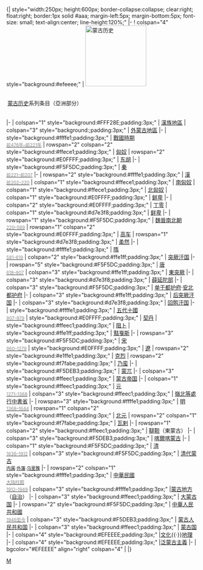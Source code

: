 <onlyinclude>{| style="width:250px; height:600px; border-collapse:collapse; clear:right; float:right; border:1px solid #aaa; margin-left:5px; margin-bottom:5px; font-size: small; text-align:center; line-height:120%;"
|-
! colspan="4" style="background:#efeeee;" | [[File:Mongolische Jurte.jpg|center|160px|link=蒙古族历史|蒙古历史]]<div style="padding:3px;">[[蒙古历史]]系列条目（亞洲部分）</div>
|-
| colspan="1" style="background:#FFF28E;padding:3px;" | [[汉地|漢族地區]]
| colspan="3" style="background:;padding:3px;" | [[外蒙古|外蒙古地區]]
|-
| style="background:#ffffe1;padding:3px;" | [[戰國時期|戰國時期<br /><span style="color:#888"><small>前476年–前221年</small></span>]]
| rowspan="2" colspan="2" style="background:#ffece1;padding:3px;" | [[匈奴]]
| rowspan="2" style="background:#E0FFFF;padding:3px;" | [[东胡]]
|-
| style="background:#F5F5DC;padding:3px;"  | [[秦朝|秦<br /><span style="color:#888"><small>前221–前207</small></span>]]
|-
| rowspan="2" style="background:#ffffe1;padding:3px;" | [[汉朝|漢<br /><span style="color:#888"><small>前202–220</small></span>]]
| colspan="1" style="background:#ffece1;padding:3px;" | [[南匈奴]]
| colspan="1" style="background:#ffece1;padding:3px;" | [[北匈奴]]
| colspan="1" style="background:#E0FFFF;padding:3px;" | [[鲜卑]]
|-
| colspan="2" style="background:#E0FFFF;padding:3px;" | [[丁零]]
| colspan="1" style="background:#d7e3f8;padding:3px;" | [[敕勒|鲜卑]]
|-
| rowspan="1" style="background:#F5F5DC;padding:3px;" |  [[魏晉南北朝|魏晉南北朝<br /><span style="color:#888"><small>220–589</small></span>]]
| rowspan="1"  colspan="2" style="background:#E0FFFF;padding:3px;" | [[高车]]
| rowspan="1"  style="background:#d7e3f8;padding:3px;" | [[敕勒|柔然]]
|-
| style="background:#ffffe1;padding:3px;" | [[隋朝|隋<br /><span style="color:#888"><small>581–619</small></span>]]
| colspan="2" style="background:#ffe1ff;padding:3px;" | [[突厥汗国]]
|-
| rowspan="5" style="background:#F5F5DC;padding:3px;" | [[唐朝|唐<br /><span style="color:#888"><small>618–907</small></span>]]
| colspan="3" style="background:#ffe1ff;padding:3px;" | [[東突厥]]
|-
| colspan="3" style="background:#d7e3f8;padding:3px;" | [[薛延陀部]]
|-
| colspan="3" style="background:#F5F5DC;padding:3px;" | [[单于都护府]]·[[安北都护府]]
|-
| colspan="3" style="background:#ffe1ff;padding:3px;" | [[后突厥汗国]]
|-
| colspan="3" style="background:#d7e3f8;padding:3px;" | [[回鹘汗国]]
|-
| style="background:#ffffe1;padding:3px;" | [[五代十國|五代十國<br /><span style="color:#888"><small>907–979</small></span>]]
| style="background:#E0FFFF;padding:3px;" | [[契丹人|契丹]]
| style="background:#ffeec1;padding:3px;" | [[阻卜]]
| style="background:#ffe1ff;padding:3px;" | [[叶尼塞吉尔吉斯人|黠戛斯]]
|-
| rowspan="3" style="background:#F5F5DC;padding:3px;" | [[宋朝|宋<br /><span style="color:#888"><small>960–1279</small></span>]]
| style="background:#E0FFFF;padding:3px;" | [[辽朝|遼]]
| rowspan="2" style="background:#e1ffe1;padding:3px;" | [[克烈]]
| rowspan="2" style="background:#f7fabe;padding:3px;" | [[乃蛮]]
|-
| style="background:#F5DEB3;padding:3px;" | [[蒙兀国|蒙兀]]
|-
| colspan="3" style="background:#ffeec1;padding:3px;" | [[蒙古帝国]]
|-
| colspan="1" style="background:#ffeec1;padding:3px;" | [[元朝|元<br /><span style="color:#888"><small>1271–1368</small></span>]]
| colspan="3" style="background:#ffeec1;padding:3px;" | [[嶺北等處行中書省]]
|-
| rowspan="3" style="background:#ffffe1;padding:3px;" | [[明朝|明<br /><span style="color:#888"><small>1368–1644</small></span>]]
| rowspan="1" colspan="2" style="background:#ffeec1;padding:3px;" |  [[北元]]
| rowspan="2" colspan="1" style="background:#f7fabe;padding:3px;" | [[瓦剌]]
|-
| rowspan="1" colspan="2" style="background:#ffeec1;padding:3px;" | [[韃靼 (蒙古)|韃靼]]（東蒙古）
|-
| colspan="3" style="background:#F5DEB3;padding:3px;" | [[喀尔喀蒙古族|喀爾喀蒙古]]
|-
| colspan="1" style="background:#F5F5DC;padding:3px;" | [[清朝|清<br /><span style="color:#888"><small>1636–1912</small></span>]]
| colspan="3" style="background:#F5F5DC;padding:3px;" | [[清代蒙古]]<br/><small>[[內屬蒙古|内属]]·[[外藩蒙古|外藩]]·[[烏里雅蘇臺將軍|乌里雅]]</small>
|-
| rowspan="2" colspan="1" style="background:#ffffe1;padding:3px;" | [[中華民國]]<br />[[中華民國大陸時期|<span style="color:#888"><small>大陆时期<br/>1912–1949</small></span>]]
| colspan="3" style="background:#ffffe1;padding:3px;" |[[蒙古地方]]（[[外蒙古撤销自治|自治]]）
|-
| colspan="3" style="background:#ffeec1;padding:3px;" | [[博克多汗国|大蒙古国]]
|-
| rowspan="2" style="background:#F5F5DC;padding:3px;" | [[中华人民共和国|中華人民<br />共和國<br /><span style="color:#888"><small>1949至今</small></span>]]
| colspan="3" style="background:#F5DEB3;padding:3px;" | [[蒙古人民共和国|蒙古人民共和国]]
|-
| colspan="3" style="background:#ffeec1;padding:3px;" | [[蒙古国]]
|-
| colspan="4" style="background:#EFEEEE;padding:3px;" |[[蒙古族文化|文化]]{{·}}[[蒙古国地理|地理]]
|-
| colspan="4" style="background:#EFEEEE;padding:3px;" |[[泛蒙古主義]]
|-
| bgcolor="#EFEEEE" align="right" colspan="4" | {{Navbar|蒙古历史|mini=1}}
|}</onlyinclude>
<noinclude>
[[Category:蒙古族历史导航模板| ]]
[[Category:历史导航模板|M]]
</noinclude>